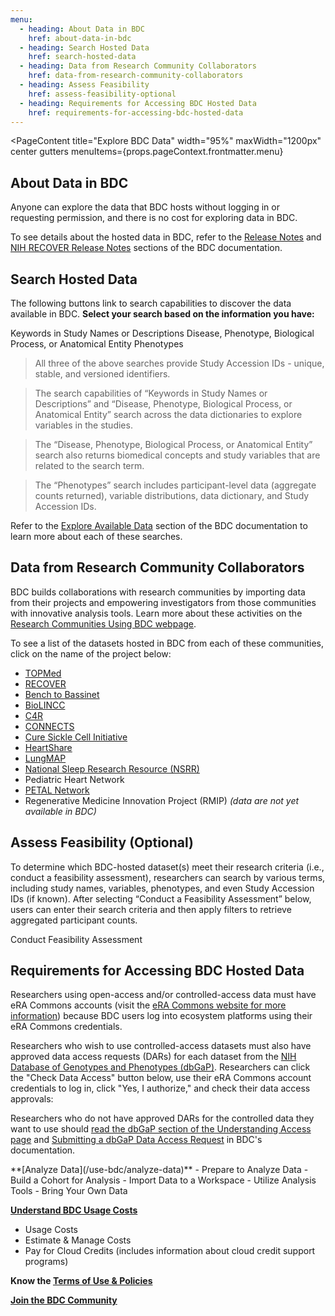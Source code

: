 ```yaml
---
menu:
  - heading: About Data in BDC
    href: about-data-in-bdc
  - heading: Search Hosted Data
    href: search-hosted-data  
  - heading: Data from Research Community Collaborators
    href: data-from-research-community-collaborators  
  - heading: Assess Feasibility
    href: assess-feasibility-optional
  - heading: Requirements for Accessing BDC Hosted Data
    href: requirements-for-accessing-bdc-hosted-data
---
```


<PageContent 
  title="Explore BDC Data"
  width="95%" maxWidth="1200px" center gutters
  menuItems={props.pageContext.frontmatter.menu}
>

## About Data in BDC

Anyone can explore the data that BDC hosts without logging in or requesting permission,
and there is no cost for exploring data in BDC.

To see details about the hosted data in BDC, refer to the [Release Notes](https://bdcatalyst.gitbook.io/biodata-catalyst-documentation/written-documentation/release-notes) and [NIH RECOVER Release Notes](https://bdcatalyst.gitbook.io/biodata-catalyst-documentation/written-documentation/nih-recover-release-notes) sections of the BDC documentation.

## Search Hosted Data

The following buttons link to search capabilities to discover the data available in BDC. **Select your search based on the information you have:**

<ButtonContainer>
  <ButtonLink to="https://gen3.biodatacatalyst.nhlbi.nih.gov/discovery" className="GTM-button" id="search-gen3">Keywords in Study Names or Descriptions</ButtonLink>
  <ButtonLink to="/use-bdc/explore-data/dug" className="GTM-button" id="search-dug">Disease, Phenotype, Biological Process, or Anatomical Entity</ButtonLink>
  <ButtonLink to="https://openpicsure.biodatacatalyst.nhlbi.nih.gov/picsureui/" className="GTM-button" id="search-open">Phenotypes</ButtonLink>
</ButtonContainer>

> All three of the above searches provide Study Accession IDs - unique, stable, and versioned identifiers. 

> The search capabilities of “Keywords in Study Names or Descriptions” and “Disease, Phenotype, Biological Process, or Anatomical Entity” search across the data dictionaries to explore variables in the studies. 

> The “Disease, Phenotype, Biological Process, or Anatomical Entity” search also returns biomedical concepts and study variables that are related to the search term. 

> The “Phenotypes” search includes participant-level data (aggregate counts returned), variable distributions, data dictionary, and Study Accession IDs.

Refer to the [Explore Available Data](https://bdcatalyst.gitbook.io/biodata-catalyst-documentation/written-documentation/explore-available-data) section of the BDC documentation to learn more about each of these searches.

## Data from Research Community Collaborators

BDC builds collaborations with research communities by importing data from their projects and empowering investigators from those communities with innovative analysis tools. Learn more about these activities on the [Research Communities Using BDC webpage](/about/research-communities).

To see a list of the datasets hosted in BDC from each of these communities, click on the name of the project below:

* [TOPMed](/about/studies/?program=TOPMed)
* [RECOVER](/about/studies/?program=RECOVER)
* [Bench to Bassinet](/about/studies/?program=Bench+to+Bassinet)
* [BioLINCC](/about/studies/?program=BioLINCC)
* [C4R](/about/studies/?program=C4R)
* [CONNECTS](/about/studies/?program=CONNECTS)
* [Cure Sickle Cell Initiative](/about/studies/?program=Cure+Sickle+Cell+Initiative)
* [HeartShare](/about/studies/?program=HeartShare)
* [LungMAP](/about/studies/?program=LungMAP)
* [National Sleep Research Resource (NSRR)](/about/studies/?program=NSRR)
* Pediatric Heart Network   
* [PETAL Network](/about/studies/?program=PETAL+Network)
* Regenerative Medicine Innovation Project (RMIP) *(data are not yet available in BDC)*

## Assess Feasibility (Optional)

To determine which BDC-hosted dataset(s) meet their research criteria (i.e., conduct a feasibility assessment), researchers can search by various terms, including study names, variables, phenotypes, and even Study Accession IDs (if known). After selecting “Conduct a Feasibility Assessment” below, users can enter their search criteria and then apply filters to retrieve aggregated participant counts.

<ButtonContainer>
  <ButtonLink to="https://openpicsure.biodatacatalyst.nhlbi.nih.gov/picsureui/" id="feasibility-open">Conduct Feasibility Assessment</ButtonLink>
</ButtonContainer>

## Requirements for Accessing BDC Hosted Data

Researchers using open-access and/or controlled-access data must have eRA Commons accounts (visit the [eRA Commons website for more information](https://www.era.nih.gov/register-accounts/create-and-edit-an-account.htm)) because BDC users log into ecosystem platforms using their eRA Commons credentials.

Researchers who wish to use controlled-access datasets must also have approved data access requests (DARs) for each dataset from the [NIH Database of Genotypes and Phenotypes (dbGaP)](https://www.ncbi.nlm.nih.gov/gap/). Researchers can click the "Check Data Access" button below, use their eRA Commons account credentials to log in, click "Yes, I authorize," and check their data access approvals:

<ButtonContainer>
  <DataAccessChecker />
</ButtonContainer>

Researchers who do not have approved DARs for the controlled data they want to use should [read the dbGaP section of the Understanding Access page](https://bdcatalyst.gitbook.io/biodata-catalyst-documentation/written-documentation/data-access/understanding-access-requirements-for-biodata-catalyst#dbgap) and [Submitting a dbGaP Data Access Request](https://bdcatalyst.gitbook.io/biodata-catalyst-documentation/written-documentation/data-access/submitting-a-dbgap-data-access-request) in BDC's documentation.

<NextStepsCard>
  **[Analyze Data](/use-bdc/analyze-data)**
  - Prepare to Analyze Data
  - Build a Cohort for Analysis
  - Import Data to a Workspace
  - Utilize Analysis Tools
  - Bring Your Own Data

  **[Understand BDC Usage Costs](/user-resources/usage-costs)**
  - Usage Costs
  - Estimate & Manage Costs
  - Pay for Cloud Credits (includes information about cloud credit support programs)

  **Know the [Terms of Use & Policies](/user-resources/terms-of-use)**

  **[Join the BDC Community](/join-bdc)**
</NextStepsCard>

</PageContent>

